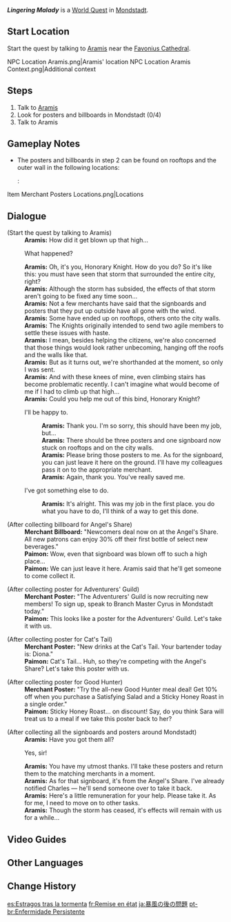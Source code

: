 {{Quest Infobox
|id            = 70812
|type          = World
|region        = Mondstadt
|area          = Starfell Valley
|subarea       = Mondstadt City
|requirement   = Reach [[Adventure Rank]] 30
|startLocation = Outside the Cathedral, [[Mondstadt]]
|rewards       = Adventure EXP*100;Mora*20,000;Hero's Wit*6;Northern Smoked Chicken*3
|rep           = Mondstadt
|repAmt        = 20
|repOrder      = 93
|characters    = Aramis; Traveler
}}
'''''Lingering Malady''''' is a [[World Quest]] in [[Mondstadt]].

==Start Location==
Start the quest by talking to [[Aramis]] near the [[Favonius Cathedral]].
<gallery>
NPC Location Aramis.png|Aramis' location
NPC Location Aramis Context.png|Additional context
</gallery>

==Steps==
# Talk to [[Aramis]]
# Look for posters and billboards in Mondstadt (0/4)
# Talk to Aramis

==Gameplay Notes==
* The posters and billboards in step 2 can be found on rooftops and the outer wall in the following locations:
*: <gallery>
Item Merchant Posters Locations.png|Locations
</gallery>

==Dialogue==
{{Quest Description|Due to the storm that swept through the city, the posters and signboards of many shops have been blown off to the rooftops and city walls of Mondstadt. [[Aramis]] of the [[Knights of Favonius]] is currently mulling over how he might retrieve them...}}
{{Dialogue Start}}
;(Start the quest by talking to Aramis)
:'''Aramis:''' How did it get blown up that high...
:{{DIcon}} What happened?
:'''Aramis:''' Oh, it's you, Honorary Knight. How do you do? So it's like this: you must have seen that storm that surrounded the entire city, right?
:'''Aramis:''' Although the storm has subsided, the effects of that storm aren't going to be fixed any time soon...
:'''Aramis:''' Not a few merchants have said that the signboards and posters that they put up outside have all gone with the wind.
:'''Aramis:''' Some have ended up on rooftops, others onto the city walls.
:'''Aramis:''' The Knights originally intended to send two agile members to settle these issues with haste.
:'''Aramis:''' I mean, besides helping the citizens, we're also concerned that those things would look rather unbecoming, hanging off the roofs and the walls like that.
:'''Aramis:''' But as it turns out, we're shorthanded at the moment, so only I was sent.
:'''Aramis:''' And with these knees of mine, even climbing stairs has become problematic recently. I can't imagine what would become of me if I had to climb up that high...
:'''Aramis:''' Could you help me out of this bind, Honorary Knight?
:{{DIcon}} I'll be happy to.
::'''Aramis:''' Thank you. I'm so sorry, this should have been my job, but...
::'''Aramis:''' There should be three posters and one signboard now stuck on rooftops and on the city walls.
::'''Aramis:''' Please bring those posters to me. As for the signboard, you can just leave it here on the ground. I'll have my colleagues pass it on to the appropriate merchant.
::'''Aramis:''' Again, thank you. You've really saved me.
:{{DIcon}} I've got something else to do.
::'''Aramis:''' It's alright. This was my job in the first place. you do what you have to do, I'll think of a way to get this done.

;(After collecting billboard for Angel's Share)
:'''Merchant Billboard:''' "Newcomers deal now on at the Angel's Share. All new patrons can enjoy 30% off their first bottle of select new beverages."
:'''Paimon:''' Wow, even that signboard was blown off to such a high place...
:'''Paimon:''' We can just leave it here. Aramis said that he'll get someone to come collect it.

;(After collecting poster for Adventurers' Guild)
:'''Merchant Poster:''' "The Adventurers' Guild is now recruiting new members! To sign up, speak to Branch Master Cyrus in Mondstadt today."
:'''Paimon:''' This looks like a poster for the Adventurers' Guild. Let's take it with us.

;(After collecting poster for Cat's Tail)
:'''Merchant Poster:''' "New drinks at the Cat's Tail. Your bartender today is: Diona."
:'''Paimon:''' Cat's Tail... Huh, so they're competing with the Angel's Share? Let's take this poster with us.

;(After collecting poster for Good Hunter)
:'''Merchant Poster:''' "Try the all-new Good Hunter meal deal! Get 10% off when you purchase a Satisfying Salad and a Sticky Honey Roast in a single order."
:'''Paimon:''' Sticky Honey Roast... on discount! Say, do you think Sara will treat us to a meal if we take this poster back to her?

;(After collecting all the signboards and posters around Mondstadt)
:'''Aramis:''' Have you got them all?
:{{DIcon}} Yes, sir!
:'''Aramis:''' You have my utmost thanks. I'll take these posters and return them to the matching merchants in a moment.
:'''Aramis:''' As for that signboard, it's from the Angel's Share. I've already notified Charles &mdash; he'll send someone over to take it back.
:'''Aramis:''' Here's a little remuneration for your help. Please take it. As for me, I need to move on to other tasks.
:'''Aramis:''' Though the storm has ceased, it's effects will remain with us for a while...
{{Dialogue End}}

==Video Guides==
{{EVT
|video1   = https://youtu.be/7_KoHKjagp0
|caption1 = Lingering Malady Guide
}}

==Other Languages==
{{Other Languages
|en      = Lingering Malady
|zhs     = 风暴后遗症
|zhs_rm  = Fēngbào Hòuyízhèng
|zht     = 風暴後遺症
|zht_rm  = Fēngbào Hòuyízhèng
|zh_tl   = Aftermath of the Storm Crisis
|ja      = 暴風の後の問題
|ja_rm   = Boufuu no Ato no Mondai
|ja_tl   = Problem After the Storm
|ko      = 폭풍 후유증
|ko_tl   = Storm Aftereffect
|es      = Estragos tras la tormenta
|es_tl   = Havoc After the Storm
|fr      = Remise en état
|fr_tl   = Refurbishment
|ru      = Страдания после бури
|ru_tl   = Suffering After Storm
|th      = สิ่งที่หลงเหลือหลังพายุสงบ
|th_rm   = 
|th_tl   = 
|vi      = Hậu quả sau cơn bão
|vi_tl   = 
|de      = Das Leiden nach dem Sturm
|de_tl   = The Suffering After The Storm
|id      = Jejak Sang Badai
|id_tl   = The Storm Trace
|pt      = Enfermidade Persistente
|pt_tl   = 
|tr      = Fırtınanın Etkileri
|tr_tl   = 
|it      = Gli strascichi della tempesta
|it_tl   = 
}}

==Change History==
{{Change History|1.0}}

[[es:Estragos tras la tormenta]]
[[fr:Remise en état]]
[[ja:暴風の後の問題]]
[[pt-br:Enfermidade Persistente]]